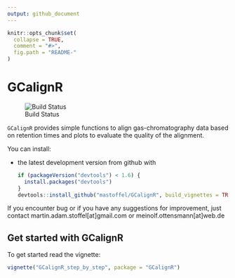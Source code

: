 ```yaml
---
output: github_document
---
```


<!-- README.md is generated from README.Rmd. Please edit that file -->

```r
knitr::opts_chunk$set(
  collapse = TRUE,
  comment = "#>",
  fig.path = "README-"
)
```

# GCalignR

![Build Status](https://travis-ci.org/mastoffel/GCalignR.svg?branch=master)

`GCalignR` provides simple functions to align gas-chromatography data based on retention times and plots to
evaluate the quality of the alignment.

You can install:

* the latest development version from github with

    ```R
    if (packageVersion("devtools") < 1.6) {
      install.packages("devtools")
    }
    devtools::install_github("mastoffel/GCalignR", build_vignettes = TRUE)
    ```
   

If you encounter bug or if you have any suggestions for improvement, just contact
martin.adam.stoffel[at]gmail.com or meinolf.ottensmann[at]web.de

## Get started with GCalignR

To get started read the vignette:  

```r
vignette("GCalignR_step_by_step", package = "GCalignR")
```
